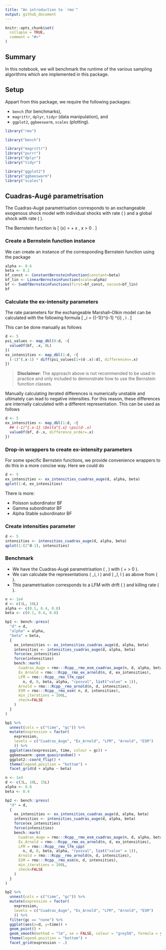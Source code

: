 ```yaml
---
title: "An introduction to `rmo`"
output: github_document
---
```


```r
knitr::opts_chunk$set(
  collapse = TRUE,
  comment = "#>"
)
```

## Summary

In this notebook, we will benchmark the runtime of the various sampling algorithms which are implemented in this package.

## Setup

Appart from this package, we require the following packages:

- `bench` (for benchmarks),
- `magrittr`, `dplyr`, `tidyr` (data manipulation), and
- `ggplot2`, `ggbeeswarm`, `scales` (plotting).

```r
library("rmo")

library("bench")

library("magrittr")
library("purrr")
library("dplyr")
library("tidyr")

library("ggplot2")
library("ggbeeswarm")
library("scales")
```

## Cuadras-Augé parametrisation

The Cuadras-Augé parametrisation corresponds to an exchangeable exogenous shock
model with individual shocks with rate \( \alpha \) and a global shock with rate
\( \beta \).

The Bernstein function is
\[
  \psi(x)
    = \beta  + x \alpha ,
    \quad x > 0 .
\]

### Create a Bernstein function instance

We can create an instance of the corresponding Bernstein function using the
package

```r
alpha <- 0.6
beta <- 0.2
bf_const <- ConstantBernsteinFunction(constant=beta)
bf_lin <- LinearBernsteinFunction(scale=alpha)
bf <- SumOfBernsteinFunctions(first=bf_const, second=bf_lin)
bf
```

### Calculate the ex-intensity parameters

The rate parameters for the exchangeable Marshall--Olkin model can be calculated
with the following formula
\[
  \lambda_i
    = {(-1)}^{i-1} \Delta^{i} \psi{(d-i)},
    \quad i \in {\{ 1 , \ldots , d \}} .
\]

This can be done manually as follows

```r
d <- 5
psi_values <- map_dbl(0:d, ~{
  valueOf(bf, .x, 0L)
})
ex_intensities <- map_dbl(1:d, ~{
  (-1)^(.x-1) * diff(psi_values[1+(d-.x):d], differences=.x)
})
```

> __Disclaimer__: The approach above is not recommended to be used in practice
> and only included to demonstrate how to use the Bernstein function classes.


Manually calculating iterated differences is numerically unstable and ultimately
can lead to negative intensities. For this reason, these differences are
internally calculated with a different representation. This can be used as
follows

```r
d <- 5
ex_intensities <- map_dbl(1:d, ~{
  ## (-1)^{.x-1} \Delta^{.x} \psi(d-.x)
  valueOf(bf, d-.x, difference_order=.x)
})
```


### Drop-in wrappers to create ex-intensity parameters

For some specific Bernstein functions, we provide convenience wrappers to do
this in a more concise way. Here we could do

```r
d <- 5
ex_intensities <- ex_intensities_cuadras_auge(d, alpha, beta)
qplot(1:d, ex_intensities)
```

There is more:

- Poisson subordinator BF
- Gamma subordinator BF
- Alpha Stable subordinator BF


### Create intensities parameter

```r
d <- 5
intensities <- intensities_cuadras_auge(d, alpha, beta)
qplot(1:(2^d-1), intensities)
```


### Benchmark

- We have the Cuadras-Augé parametrisation \( \alpha, \beta \geq 0 \) with
    \( \alpha + \beta > 0 \).
- We can calculate the representations \( \lambda_i, i \in {\{ 1, \ldots, d \}} \)
   and \( \lambda_I, \emptyset \neq I \subseteq {\{ 1 , \ldots , d \}} \)
   as above from \( \psi \).
- This parametrisation corresponds to a LFM with drift \( \alpha \) and
    killing rate \( \beta \).

```r
n <- 1e4
d <- c(3L, 10L)
alpha <- c(0.1, 0.4, 0.8)
beta <- c(0.1, 0.4, 0.8)

bp1 <- bench::press(
  "d" = d,
  "alpha" = alpha,
  "beta" = beta,
  {
    ex_intensities <- ex_intensities_cuadras_auge(d, alpha, beta)
    intensities <- intensities_cuadras_auge(d, alpha, beta)
    force(ex_intensities)
    force(intensities)
    bench::mark(
      Cuadras_Auge = rmo:::Rcpp__rmo_esm_cuadras_auge(n, d, alpha, beta),
      Ex_Arnold = rmo:::Rcpp__rmo_ex_arnold(n, d, ex_intensities),
      LFM = rmo:::Rcpp__rmo_lfm_cpp(
        n, d, 0, beta, alpha, "rposval", list("value" = 1)),
      Arnold = rmo:::Rcpp__rmo_arnold(n, d, intensities),
      ESM = rmo:::Rcpp__rmo_esm( n, d, intensities),
      min_iterations = 100L,
      check=FALSE
    )
  }
)

bp1 %>%
  unnest(cols = c("time", "gc")) %>%
  mutate(expression = factor(
    expression,
    levels = c("Cuadras_Auge", "Ex_Arnold", "LFM", "Arnold", "ESM")
    )) %>%
  ggplot(aes(expression, time, colour = gc)) +
  ggbeeswarm::geom_quasirandom() +
  ggplot2::coord_flip() +
  theme(legend.position = "bottom") +
  facet_grid(d + alpha ~ beta)
```


```r
n <- 1e4
d <- c(3L, 10L, 15L)
alpha <- 0.8
beta <- 0.4

bp2 <- bench::press(
  "d" = d,
  {
    ex_intensities <- ex_intensities_cuadras_auge(d, alpha, beta)
    intensities <- intensities_cuadras_auge(d, alpha, beta)
    force(ex_intensities)
    force(intensities)
    bench::mark(
      Cuadras_Auge = rmo:::Rcpp__rmo_esm_cuadras_auge(n, d, alpha, beta),
      Ex_Arnold = rmo:::Rcpp__rmo_ex_arnold(n, d, ex_intensities),
      LFM = rmo:::Rcpp__rmo_lfm_cpp(
        n, d, 0, beta, alpha, "rposval", list("value" = 1)),
      Arnold = rmo:::Rcpp__rmo_arnold(n, d, intensities),
      ESM = rmo:::Rcpp__rmo_esm(n, d, intensities),
      min_iterations = 100L,
      check=FALSE
    )
  }
)

bp2 %>%
  unnest(cols = c("time", "gc")) %>%
  mutate(expression = factor(
    expression,
    levels = c("Cuadras_Auge", "Ex_Arnold", "LFM", "Arnold", "ESM")
    )) %>%
  filter(gc == "none") %>%
  ggplot(aes(x=d, y=time)) +
  geom_point() +
  geom_smooth(method = "lm", se = FALSE, colour = "grey50", formula = y ~ x + I(x^2)) +
  theme(legend.position = "bottom") +
  facet_grid(expression ~ .)
```
